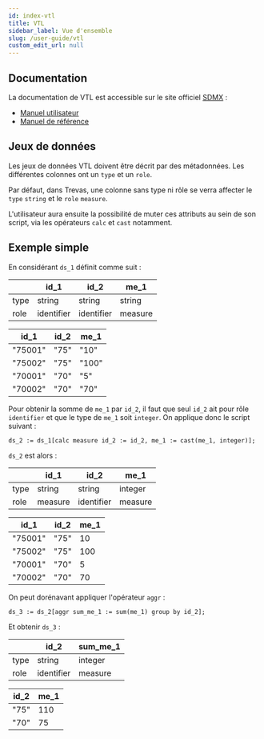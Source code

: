 ```yaml
---
id: index-vtl
title: VTL
sidebar_label: Vue d'ensemble
slug: /user-guide/vtl
custom_edit_url: null
---
```


## Documentation

La documentation de VTL est accessible sur le site officiel [SDMX](https://sdmx.org/) :

- [Manuel utilisateur](https://sdmx.org/wp-content/uploads/VTL-2.0-User-Manual-20180416-final.pdf)
- [Manuel de référence](https://sdmx.org/wp-content/uploads/VTL-2.0-Reference-Manual-20180712-final.pdf)

## Jeux de données

Les jeux de données VTL doivent être décrit par des métadonnées. Les différentes colonnes ont un `type` et un `role`.

Par défaut, dans Trevas, une colonne sans type ni rôle se verra affecter le `type` `string` et le `role` `measure`.

L'utilisateur aura ensuite la possibilité de muter ces attributs au sein de son script, via les opérateurs `calc` et `cast` notamment.

## Exemple simple

En considérant `ds_1` définit comme suit :

|      | id_1       | id_2       | me_1    |
| ---- | ---------- | ---------- | ------- |
| type | string     | string     | string  |
| role | identifier | identifier | measure |

| id_1    | id_2 | me_1  |
| ------- | ---- | ----- |
| "75001" | "75" | "10"  |
| "75002" | "75" | "100" |
| "70001" | "70" | "5"   |
| "70002" | "70" | "70"  |

Pour obtenir la somme de `me_1` par `id_2`, il faut que seul `id_2` ait pour rôle `identifier` et que le type de `me_1` soit `integer`. On applique donc le script suivant :

```
ds_2 := ds_1[calc measure id_2 := id_2, me_1 := cast(me_1, integer)];
```

`ds_2` est alors :

|      | id_1    | id_2       | me_1    |
| ---- | ------- | ---------- | ------- |
| type | string  | string     | integer |
| role | measure | identifier | measure |

| id_1    | id_2 | me_1 |
| ------- | ---- | ---- |
| "75001" | "75" | 10   |
| "75002" | "75" | 100  |
| "70001" | "70" | 5    |
| "70002" | "70" | 70   |

On peut dorénavant appliquer l'opérateur `aggr` :

```
ds_3 := ds_2[aggr sum_me_1 := sum(me_1) group by id_2];
```

Et obtenir `ds_3` :

|      | id_2       | sum_me_1 |
| ---- | ---------- | -------- |
| type | string     | integer  |
| role | identifier | measure  |

| id_2 | me_1 |
| ---- | ---- |
| "75" | 110  |
| "70" | 75   |
